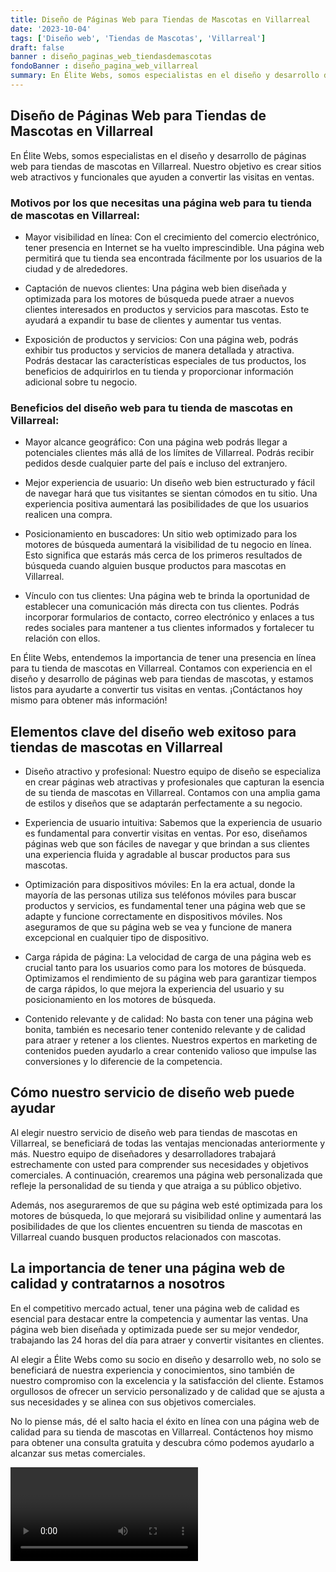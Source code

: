 ```yaml
---
title: Diseño de Páginas Web para Tiendas de Mascotas en Villarreal
date: '2023-10-04'
tags: ['Diseño web', 'Tiendas de Mascotas', 'Villarreal']
draft: false
banner : diseño_paginas_web_tiendasdemascotas
fondoBanner : diseño_pagina_web_villarreal
summary: En Élite Webs, somos especialistas en el diseño y desarrollo de páginas web para tiendas de mascotas en Villarreal. Nuestro objetivo es crear sitios web atractivos y funcionales que ayuden a convertir las visitas en ventas.
---
```


## Diseño de Páginas Web para Tiendas de Mascotas en Villarreal

En Élite Webs, somos especialistas en el diseño y desarrollo de páginas web para tiendas de mascotas en Villarreal. Nuestro objetivo es crear sitios web atractivos y funcionales que ayuden a convertir las visitas en ventas.

### Motivos por los que necesitas una página web para tu tienda de mascotas en Villarreal:

- Mayor visibilidad en línea: Con el crecimiento del comercio electrónico, tener presencia en Internet se ha vuelto imprescindible. Una página web permitirá que tu tienda sea encontrada fácilmente por los usuarios de la ciudad y de alrededores.

- Captación de nuevos clientes: Una página web bien diseñada y optimizada para los motores de búsqueda puede atraer a nuevos clientes interesados en productos y servicios para mascotas. Esto te ayudará a expandir tu base de clientes y aumentar tus ventas.

- Exposición de productos y servicios: Con una página web, podrás exhibir tus productos y servicios de manera detallada y atractiva. Podrás destacar las características especiales de tus productos, los beneficios de adquirirlos en tu tienda y proporcionar información adicional sobre tu negocio.

### Beneficios del diseño web para tu tienda de mascotas en Villarreal:

- Mayor alcance geográfico: Con una página web podrás llegar a potenciales clientes más allá de los límites de Villarreal. Podrás recibir pedidos desde cualquier parte del país e incluso del extranjero.

- Mejor experiencia de usuario: Un diseño web bien estructurado y fácil de navegar hará que tus visitantes se sientan cómodos en tu sitio. Una experiencia positiva aumentará las posibilidades de que los usuarios realicen una compra.

- Posicionamiento en buscadores: Un sitio web optimizado para los motores de búsqueda aumentará la visibilidad de tu negocio en línea. Esto significa que estarás más cerca de los primeros resultados de búsqueda cuando alguien busque productos para mascotas en Villarreal.

- Vínculo con tus clientes: Una página web te brinda la oportunidad de establecer una comunicación más directa con tus clientes. Podrás incorporar formularios de contacto, correo electrónico y enlaces a tus redes sociales para mantener a tus clientes informados y fortalecer tu relación con ellos.

En Élite Webs, entendemos la importancia de tener una presencia en línea para tu tienda de mascotas en Villarreal. Contamos con experiencia en el diseño y desarrollo de páginas web para tiendas de mascotas, y estamos listos para ayudarte a convertir tus visitas en ventas. ¡Contáctanos hoy mismo para obtener más información!

<GifSeo />

<Cta />

## Elementos clave del diseño web exitoso para tiendas de mascotas en Villarreal

- Diseño atractivo y profesional: Nuestro equipo de diseño se especializa en crear páginas web atractivas y profesionales que capturan la esencia de su tienda de mascotas en Villarreal. Contamos con una amplia gama de estilos y diseños que se adaptarán perfectamente a su negocio.

- Experiencia de usuario intuitiva: Sabemos que la experiencia de usuario es fundamental para convertir visitas en ventas. Por eso, diseñamos páginas web que son fáciles de navegar y que brindan a sus clientes una experiencia fluida y agradable al buscar productos para sus mascotas.

- Optimización para dispositivos móviles: En la era actual, donde la mayoría de las personas utiliza sus teléfonos móviles para buscar productos y servicios, es fundamental tener una página web que se adapte y funcione correctamente en dispositivos móviles. Nos aseguramos de que su página web se vea y funcione de manera excepcional en cualquier tipo de dispositivo.

- Carga rápida de página: La velocidad de carga de una página web es crucial tanto para los usuarios como para los motores de búsqueda. Optimizamos el rendimiento de su página web para garantizar tiempos de carga rápidos, lo que mejora la experiencia del usuario y su posicionamiento en los motores de búsqueda.

- Contenido relevante y de calidad: No basta con tener una página web bonita, también es necesario tener contenido relevante y de calidad para atraer y retener a los clientes. Nuestros expertos en marketing de contenidos pueden ayudarlo a crear contenido valioso que impulse las conversiones y lo diferencie de la competencia.

## Cómo nuestro servicio de diseño web puede ayudar

Al elegir nuestro servicio de diseño web para tiendas de mascotas en Villarreal, se beneficiará de todas las ventajas mencionadas anteriormente y más. Nuestro equipo de diseñadores y desarrolladores trabajará estrechamente con usted para comprender sus necesidades y objetivos comerciales. A continuación, crearemos una página web personalizada que refleje la personalidad de su tienda y que atraiga a su público objetivo.

Además, nos aseguraremos de que su página web esté optimizada para los motores de búsqueda, lo que mejorará su visibilidad online y aumentará las posibilidades de que los clientes encuentren su tienda de mascotas en Villarreal cuando busquen productos relacionados con mascotas.

## La importancia de tener una página web de calidad y contratarnos a nosotros

En el competitivo mercado actual, tener una página web de calidad es esencial para destacar entre la competencia y aumentar las ventas. Una página web bien diseñada y optimizada puede ser su mejor vendedor, trabajando las 24 horas del día para atraer y convertir visitantes en clientes.

Al elegir a Élite Webs como su socio en diseño y desarrollo web, no solo se beneficiará de nuestra experiencia y conocimientos, sino también de nuestro compromiso con la excelencia y la satisfacción del cliente. Estamos orgullosos de ofrecer un servicio personalizado y de calidad que se ajusta a sus necesidades y se alinea con sus objetivos comerciales.

No lo piense más, dé el salto hacia el éxito en línea con una página web de calidad para su tienda de mascotas en Villarreal. Contáctenos hoy mismo para obtener una consulta gratuita y descubra cómo podemos ayudarlo a alcanzar sus metas comerciales.

<Video />

<CtaBot job='Tiendas de Mascotas' city='Villarreal'/>

<Gmaps query='Villarreal+españa+maps' />